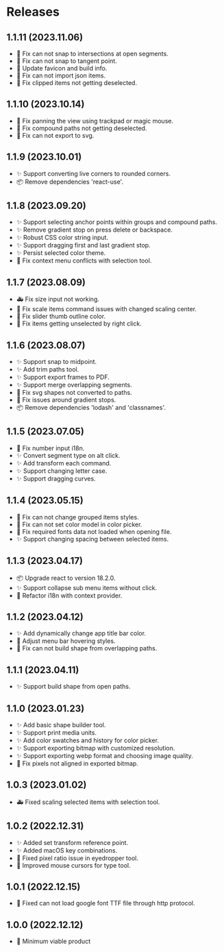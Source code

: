 # Releases

## 1.1.11 (2023.11.06)

- 🐛 Fix can not snap to intersections at open segments.
- 🐛 Fix can not snap to tangent point.
- 🎨 Update favicon and build info.
- 🐛 Fix can not import json items.
- 🐛 Fix clipped items not getting deselected.

## 1.1.10 (2023.10.14)

- 🐛 Fix panning the view using trackpad or magic mouse.
- 🐛 Fix compound paths not getting deselected.
- 🐛 Fix can not export to svg.

## 1.1.9 (2023.10.01)

- ✨ Support converting live corners to rounded corners.
- 📦️ Remove dependencies 'react-use'.

## 1.1.8 (2023.09.20)

- ✨ Support selecting anchor points within groups and compound paths.
- ✨ Remove gradient stop on press delete or backspace.
- ✨ Robust CSS color string input.
- ✨ Support dragging first and last gradient stop.
- ✨ Persist selected color theme.
- 🐛 Fix context menu conflicts with selection tool.

## 1.1.7 (2023.08.09)

- 🚑️ Fix size input not working.
- 🐛 Fix scale items command issues with changed scaling center.
- 🐛 Fix slider thumb outline color.
- 🐛 Fix items getting unselected by right click.

## 1.1.6 (2023.08.07)

- ✨ Support snap to midpoint.
- ✨ Add trim paths tool.
- ✨ Support export frames to PDF.
- ✨ Support merge overlapping segments.
- 🐛 Fix svg shapes not converted to paths.
- 🐛 Fix issues around gradient stops.
- 📦️ Remove dependencies 'lodash' and 'classnames'.

## 1.1.5 (2023.07.05)

- 🐛 Fix number input i18n.
- ✨ Convert segment type on alt click.
- ✨ Add transform each command.
- ✨ Support changing letter case.
- ✨ Support dragging curves.

## 1.1.4 (2023.05.15)

- 🐛 Fix can not change grouped items styles.
- 🐛 Fix can not set color model in color picker.
- 🐛 Fix required fonts data not loaded when opening file.
- ✨ Support changing spacing between selected items.

## 1.1.3 (2023.04.17)

- 📦️ Upgrade react to version 18.2.0.
- ✨ Support collapse sub menu items without click.
- 🎨 Refactor i18n with context provider.

## 1.1.2 (2023.04.12)

- ✨ Add dynamically change app title bar color.
- 🎨 Adjust menu bar hovering styles.
- 🐛 Fix can not build shape from overlapping paths.

## 1.1.1 (2023.04.11)

- ✨ Support build shape from open paths.

## 1.1.0 (2023.01.23)

- ✨ Add basic shape builder tool.
- ✨ Support print media units.
- ✨ Add color swatches and history for color picker.
- ✨ Support exporting bitmap with customized resolution.
- ✨ Support exporting webp format and choosing image quality.
- 🐛 Fix pixels not aligned in exported bitmap.

## 1.0.3 (2023.01.02)

- 🚑️ Fixed scaling selected items with selection tool.

## 1.0.2 (2022.12.31)

- ✨ Added set transform reference point.
- ✨ Added macOS key combinations.
- 🐛 Fixed pixel ratio issue in eyedropper tool.
- 🎨 Improved mouse cursors for type tool.

## 1.0.1 (2022.12.15)

- 🐛 Fixed can not load google font TTF file through http protocol.

## 1.0.0 (2022.12.12)

- 🎉 Minimum viable product
